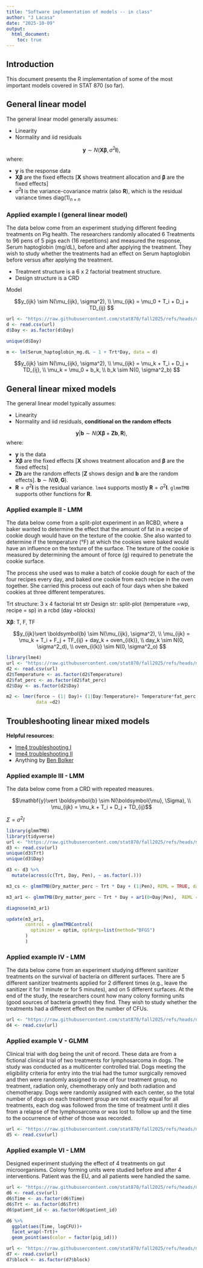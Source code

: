 ```yaml
---
title: "Software implementation of models -- in class"
author: "J Lacasa"
date: "2025-10-09"
output: 
  html_document:
    toc: true  
---
```


## Introduction 

This document presents the R implementation of some of the most important models covered in STAT 870 (so far). 

## General linear model 

The general linear model generally assumes: 

- Linearity
- Normality and iid residuals 

$$\mathbf{y} \sim N(\mathbf{X}\boldsymbol{\beta}, \sigma^2\mathbf{I}), $$
where:

- $\mathbf{y}$ is the response data 
- $\mathbf{X}\boldsymbol{\beta}$ are the fixed effects [$\mathbf{X}$ shows treatment allocation and $\boldsymbol{\beta}$ are the fixed effects] 
- $\sigma^2\mathbf{I}$ is the variance-covariance matrix (also $\mathbf{R}$), which is the residual variance times $\text{diag}(1)_{n\times n}$ 

### Applied example I (general linear model) 

The data below come from an experiment studying different feeding treatments on Pig health. The researchers randomly allocated 6 Treatments to 96 pens of 5 pigs each (16 repetitions) and measured the response, Serum haptoglobin (mg/dL), before and after applying the treatment. 
They wish to study whether the treatments had an effect on Serum haptoglobin before versus after applying the treatment. 

- Treatment structure is a 6 x 2 factorial treatment structure. 
- Design structure is a CRD 

Model 

$$y_{ijk} \sim N(\mu_{ijk}, \sigma^2), \\ \mu_{ijk} = \mu_0 + T_i + D_j + TD_{ij} $$

```r
url <- "https://raw.githubusercontent.com/stat870/fall2025/refs/heads/main/data/blood_study_pigs.csv"
d <- read.csv(url)
d$Day <- as.factor(d$Day)

unique(d$Day)

m <- lm(Serum_haptoglobin_mg.dL ~ 1 + Trt*Day, data = d)

```



$$y_{ijk} \sim N(\mu_{ijk}, \sigma^2), \\ \mu_{ijk} = \mu_k + T_i + D_j + TD_{ij}, \\ \mu_k = \mu_0 + b_k, \\ b_k \sim N(0, \sigma^2_b) $$



## General linear mixed models  

The general linear model typically assumes: 

- Linearity
- Normality and iid residuals, **conditional on the random effects**

$$\mathbf{y} \vert \boldsymbol{b} \sim N(\mathbf{X}\boldsymbol{\beta}+\mathbf{Z}\boldsymbol{b}, \mathbf{R}), $$
where:

- $\mathbf{y}$ is the data 
- $\mathbf{X}\boldsymbol{\beta}$ are the fixed effects [$\mathbf{X}$ shows treatment allocation and $\boldsymbol{\beta}$ are the fixed effects] 
- $\mathbf{Z}\boldsymbol{b}$ are the random effects [$\mathbf{Z}$ shows design and $\boldsymbol{b}$ are the random effects]. $\boldsymbol{b} \sim N(\boldsymbol{0}, \mathbf{G})$. 
- $\mathbf{R}=\sigma^2\mathbf{I}$ is the residual variance. `lme4` supports mostly $\mathbf{R}=\sigma^2\mathbf{I}$. `glmmTMB` supports other functions for $\mathbf{R}$. 

### Applied example II - LMM

The data below come from a split-plot experiment in an RCBD, where a baker wanted to determine the effect that the amount of fat in a recipe of cookie dough would have on the texture of the cookie. She also wanted to determine if the temperature (°F) at which the cookies were baked would have an influence on the texture of the surface. The texture of the cookie is measured by determining the amount of force (g) required to penetrate the cookie surface.

The process she used was to make a batch of cookie dough for each of the four recipes every day, and baked one cookie from each recipe in the oven together. She carried this process out each of four days when she baked cookies at three different temperatures.


Trt structure: 3 x 4 factorial trt str
Design str: split-plot (temperature =wp, recipe = sp) in a rcbd (day =blocks)

$\mathbf{X}\boldsymbol{\beta}$: T, F, TF 


$$y_{ijk}\vert \boldsymbol{b} \sim N(\mu_{ijk}, \sigma^2), \\ \mu_{ijk} = \mu_k + T_i + F_j + TF_{ij} + day_k + oven_{i(k)}, \\ day_k \sim N(0, \sigma^2_d), \\ oven_{i(k)} \sim N(0, \sigma^2_o) $$

```r
library(lme4)
url <- "https://raw.githubusercontent.com/stat870/fall2025/refs/heads/main/data/cookies.csv"
d2 <- read.csv(url)
d2$Temperature <- as.factor(d2$Temperature)
d2$fat_perc <- as.factor(d2$fat_perc)
d2$Day <- as.factor(d2$Day)

m2 <- lmer(force ~ (1| Day)+ (1|Day:Temperature)+ Temperature*fat_perc ,
           data =d2)
```



## Troubleshooting linear mixed models 

**Helpful resources:** 

- [lme4 troubleshooting I](https://rstudio-pubs-static.s3.amazonaws.com/33653_57fc7b8e5d484c909b615d8633c01d51.html) 
- [lme4 troubleshooting II](https://search.r-project.org/CRAN/refmans/lme4/html/troubleshooting.html) 
- Anything by [Ben Bolker](https://math.mcmaster.ca/~bolker/) 



### Applied example III - LMM


The data below come from a CRD with repeated measures. 

$$\mathbf{y}\vert \boldsymbol{b} \sim N(\boldsymbol{\mu}, \Sigma), \\ \mu_{ijk} = \mu_k + T_i + D_j + TD_{ij}$$

$\Sigma = \sigma^2 I$

```r
library(glmmTMB)
library(tidyverse)
url <- "https://raw.githubusercontent.com/stat870/fall2025/refs/heads/main/data/fecalm_swine2.csv"
d3 <- read.csv(url)
unique(d3$Trt)
unique(d3$Day)

d3 <- d3 %>% 
  mutate(across(c(Trt, Day, Pen), ~ as.factor(.)))

m3_cs <- glmmTMB(Dry_matter_perc ~ Trt * Day + (1|Pen), REML = TRUE, data = d3)

m3_ar1 <- glmmTMB(Dry_matter_perc ~ Trt * Day + ar1(0+Day|Pen),  REML = TRUE,data = d3)

diagnose(m3_ar1)

update(m3_ar1, 
       control = glmmTMBControl(
         optimizer = optim, optArgs=list(method="BFGS")
       )
       )
```


### Applied example IV - LMM

The data below come from an experiment studying different sanitizer treatments on the survival of bacteria on different surfaces. There are 5 different sanitizer treatments applied for 2 different times (e.g., leave the sanitizer it for 1 minute or for 5 minutes), and on 5 different surfaces. 
At the end of the study, the researchers count how many colony forming units (good sources of bacteria growth) they find. 
They wish to study whether the treatments had a different effect on the number of CFUs. 

```r
url <- "https://raw.githubusercontent.com/stat870/fall2025/refs/heads/main/data/sanitizers.csv"
d4 <- read.csv(url)


```

### Applied example V - GLMM 

Clinical trial with dog being the unit of record. These data are from a fictional clinical trial of two treatments for lymphosarcoma in dogs. 
The study was conducted as a multicenter controlled trial. 
Dogs meeting the eligibility criteria for entry into the trial had the tumor surgically removed and then were randomly assigned to one of four treatment group, no treatment, radiation only, chemotherapy only and both radiation and chemotherapy. 
Dogs were randomly assigned with each center, so the total number of dogs on each treatment group are not exactly equal for all treatments, each dog was followed from the time of treatment until it dies from a relapse of the lymphosarcoma or was lost to follow up and the time to the occurrence of either of those was recorded. 

```r
url <- "https://raw.githubusercontent.com/stat870/fall2025/refs/heads/main/data/lympho.csv"
d5 <- read.csv(url)


```


### Applied example VI - LMM

Designed experiment studying the effect of 4 treatments on gut microorganisms. 
Colony forming units were studied before and after 4 interventions. 
Patient was the EU, and all patients were handled the same. 


```r
url <- "https://raw.githubusercontent.com/stat870/fall2025/refs/heads/main/data/gut_miscroorganisms.csv"
d6 <- read.csv(url)
d6$Time <- as.factor(d6$Time)
d6$Trt <- as.factor(d6$Trt)
d6$patient_id <- as.factor(d6$patient_id)

d6 %>% 
  ggplot(aes(Time, logCFU))+
  facet_wrap(~Trt)+
  geom_point(aes(color = factor(pig_id)))

```

```r
url <- "https://raw.githubusercontent.com/stat870/fall2025/refs/heads/main/data/rcbd_negvar.csv"
d7 <- read.csv(url)
d7$block <- as.factor(d7$block)
```

